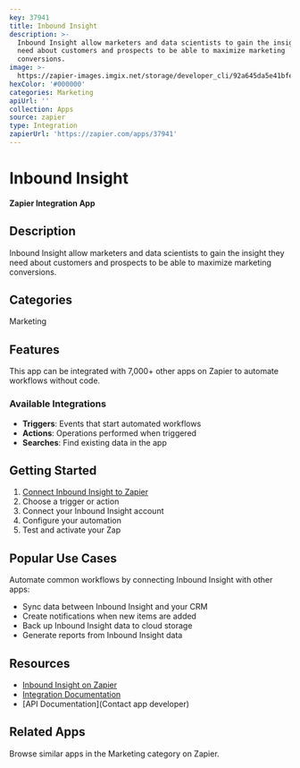 ```yaml
---
key: 37941
title: Inbound Insight
description: >-
  Inbound Insight allow marketers and data scientists to gain the insight they
  need about customers and prospects to be able to maximize marketing
  conversions.
image: >-
  https://zapier-images.imgix.net/storage/developer_cli/92a645da5e41bfe8c52bfdf3efa1cbec.png?auto=format%2Ccompress&ixlib=python-3.0.0&q=50
hexColor: '#000000'
categories: Marketing
apiUrl: ''
collection: Apps
source: zapier
type: Integration
zapierUrl: 'https://zapier.com/apps/37941'
---
```

# Inbound Insight

**Zapier Integration App**

## Description

Inbound Insight allow marketers and data scientists to gain the insight they need about customers and prospects to be able to maximize marketing conversions.

## Categories

Marketing

## Features

This app can be integrated with 7,000+ other apps on Zapier to automate workflows without code.

### Available Integrations

- **Triggers**: Events that start automated workflows
- **Actions**: Operations performed when triggered
- **Searches**: Find existing data in the app

## Getting Started

1. [Connect Inbound Insight to Zapier](https://zapier.com/apps/37941)
2. Choose a trigger or action
3. Connect your Inbound Insight account
4. Configure your automation
5. Test and activate your Zap

## Popular Use Cases

Automate common workflows by connecting Inbound Insight with other apps:

- Sync data between Inbound Insight and your CRM
- Create notifications when new items are added
- Back up Inbound Insight data to cloud storage
- Generate reports from Inbound Insight data

## Resources

- [Inbound Insight on Zapier](https://zapier.com/apps/37941)
- [Integration Documentation](https://zapier.com/apps/37941/integrations)
- [API Documentation](Contact app developer)

## Related Apps

Browse similar apps in the Marketing category on Zapier.
